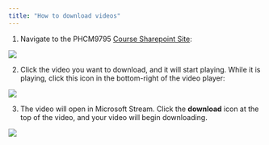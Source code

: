 ```yaml
---
title: "How to download videos"
---
```


1. Navigate to the PHCM9795 [Course Sharepoint Site](https://unsw.sharepoint.com/sites/CLS-PHCM9795_T2_5256_Combined/SitePages/Home.aspx):

![](img/download-data-mac-01.png)

2. Click the video you want to download, and it will start playing. While it is playing, click this icon in the bottom-right of the video player:

![](img/download-video-02.png)

3. The video will open in Microsoft Stream. Click the **download** icon at the top of the video, and your video will begin downloading.

![](img/download-video-03.png)
